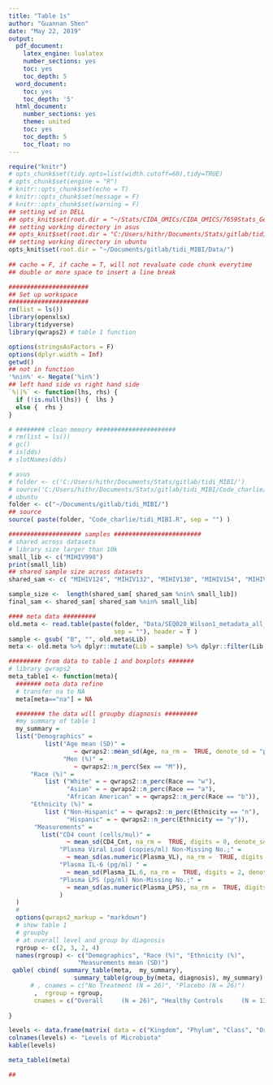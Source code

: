 ```yaml
---
title: "Table 1s"
author: "Guannan Shen"
date: "May 22, 2019"
output: 
  pdf_document:
    latex_engine: lualatex
    number_sections: yes
    toc: yes
    toc_depth: 5
  word_document:
    toc: yes
    toc_depth: '5'
  html_document:
    number_sections: yes
    theme: united
    toc: yes
    toc_depth: 5
    toc_float: no
---
```


```r
require("knitr")
# opts_chunk$set(tidy.opts=list(width.cutoff=60),tidy=TRUE)
# opts_chunk$set(engine = "R")
# knitr::opts_chunk$set(echo = T)
# knitr::opts_chunk$set(message = F)
# knitr::opts_chunk$set(warning = F)
## setting wd in DELL
## opts_knit$set(root.dir = "~/Stats/CIDA_OMICs/CIDA_OMICS/7659Stats_Genetics/HW5/")
## setting working directory in asus 
## opts_knit$set(root.dir = "C:/Users/hithr/Documents/Stats/gitlab/tidi_MIBI/Data/") 
## setting working directory in ubuntu
opts_knit$set(root.dir = "~/Documents/gitlab/tidi_MIBI/Data/")
                                                 
## cache = F, if cache = T, will not revaluate code chunk everytime
## double or more space to insert a line break
```


```r
######################
## Set up workspace
######################
rm(list = ls())
library(openxlsx)
library(tidyverse)
library(qwraps2) # table 1 function

options(stringsAsFactors = F)
options(dplyr.width = Inf)
getwd()
## not in function
'%nin%' <- Negate('%in%')
## left hand side vs right hand side
`%||%` <- function(lhs, rhs) {
  if (!is.null(lhs)) {  lhs } 
  else {  rhs }
}

# ######## clean memory ######################
# rm(list = ls())
# gc()
# is(dds)
# slotNames(dds)
```


```r
# asus
# folder <- c('C:/Users/hithr/Documents/Stats/gitlab/tidi_MIBI/')
# source('C:/Users/hithr/Documents/Stats/gitlab/tidi_MIBI/Code_charlie/tidi_MIBI.R')
# ubuntu
folder <- c("~/Documents/gitlab/tidi_MIBI/")
## source 
source( paste(folder, "Code_charlie/tidi_MIBI.R", sep = "") )

#################### samples ########################
# shared across datasets
# library size larger than 10k
small_lib <- c("MIHIV998")
print(small_lib)
## shared sample size across datasets
shared_sam <- c( "MIHIV124", "MIHIV132", "MIHIV138", "MIHIV154", "MIHIV178", "MIHIV255", "MIHIV278", "MIHIV286", "MIHIV323", "MIHIV361", "MIHIV391", "MIHIV404", "MIHIV428", "MIHIV493", "MIHIV582", "MIHIV594", "MIHIV648", "MIHIV683", "MIHIV708", "MIHIV716", "MIHIV819", "MIHIV825", "MIHIV839", "MIHIV914", "MIHIV947", "MIHIV972", "MIHIV998")

sample_size <-  length(shared_sam[ shared_sam %nin% small_lib])
final_sam <- shared_sam[ shared_sam %nin% small_lib]

#### meta data #########
old.meta <- read.table(paste(folder, "Data/SEQ020_Wilson1_metadata_all_subjects_24Aug2018.txt", 
                             sep = ""), header = T ) 
sample <- gsub( "B", "", old.meta$Lib)
meta <- old.meta %>% dplyr::mutate(Lib = sample) %>% dplyr::filter(Lib %in% final_sam) 

######### from data to table 1 and boxplots #######
# library qwraps2
meta_table1 <- function(meta){
  ####### meta data refine
  # transfer na to NA
  meta[meta=="na"] = NA 

  ######## the data will groupby diagnosis #########
  #my summary of table 1
  my_summary =
  list("Demographics" =
          list("Age mean (SD)" =  
                  ~ qwraps2::mean_sd(Age, na_rm =  TRUE, denote_sd = "paren"),
               "Men (%)" = 
                  ~ qwraps2::n_perc(Sex == "M")),
      "Race (%)" = 
          list ("White" = ~ qwraps2::n_perc(Race == "w"),
                "Asian" = ~ qwraps2::n_perc(Race == "a"),
                "African American" = ~ qwraps2::n_perc(Race == "b")),
      "Ethnicity (%)" = 
          list ("Non-Hispanic" = ~ qwraps2::n_perc(Ethnicity == "n"),
                "Hispanic" = ~ qwraps2::n_perc(Ethnicity == "y")),
       "Measurements" = 
         list("CD4 count (cells/mul)" = 
                ~ mean_sd(CD4_Cnt, na_rm =  TRUE, digits = 0, denote_sd = "paren"),
              "Plasma Viral Load (copies/ml) Non-Missing No.;" = 
                ~ mean_sd(as.numeric(Plasma_VL), na_rm =  TRUE, digits = 0, denote_sd = "paren"),
              "Plasma IL-6 (pg/ml) " = 
                ~ mean_sd(Plasma_IL.6, na_rm =  TRUE, digits = 2, denote_sd = "paren"),
              "Plasma LPS (pg/ml) Non-Missing No.;" = 
                ~ mean_sd(as.numeric(Plasma_LPS), na_rm =  TRUE, digits = 2, denote_sd = "paren")
              )
  )
  #
  options(qwraps2_markup = "markdown")
  # show table 1
  # groupby 
  # at overall level and group by diagnosis
  rgroup <- c(2, 3, 2, 4)
  names(rgroup) <- c("Demographics", "Race (%)", "Ethnicity (%)", 
                   "Measurements mean (SD)")
 qable( cbind( summary_table(meta,  my_summary),
                  summary_table(group_by(meta, diagnosis), my_summary) )
      # , cnames = c("No Treatment (N = 26)", "Placebo (N = 26)")
       ,  rgroup = rgroup,
       cnames = c("Overall     (N = 26)", "Healthy Controls     (N = 13)", "HIV-Infected     (N = 13)") )
  
}

levels <- data.frame(matrix( data = c("Kingdom", "Phylum", "Class", "Order", "Family", "Genus", "Species") , ncol = 1))
colnames(levels) <- "Levels of Microbiota"
kable(levels)

meta_table1(meta)

## 


```
